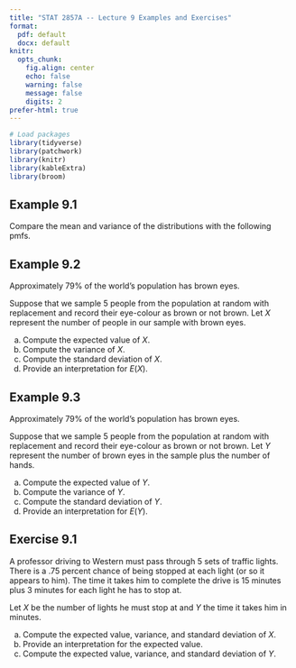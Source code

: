 ---
title: "STAT 2857A -- Lecture 9 Examples and Exercises"
format: 
  pdf: default
  docx: default
knitr: 
  opts_chunk:
    fig.align: center
    echo: false
    warning: false
    message: false
    digits: 2
prefer-html: true
---

```{r}
# Load packages
library(tidyverse)
library(patchwork)
library(knitr)
library(kableExtra)
library(broom)
```

## Example 9.1
Compare the mean and variance of the distributions with the following pmfs.

  \begin{center}
    \includegraphics[height = 4in]{../Slides/figure/example-12-1-1-1}
  \end{center}

## Example 9.2

Approximately 79\% of the world's population has brown eyes\footnote{\url{https://www.worldatlas.com}}.

Suppose that we sample 5 people from the population at random with replacement and record their eye-colour as brown or not brown. Let $X$ represent the number of people in our sample with brown eyes.

a) Compute the expected value of $X$. 
b) Compute the variance of $X$.
c) Compute the standard deviation of $X$.
d) Provide an interpretation for $E(X)$.

## Example 9.3

Approximately 79\% of the world's population has brown eyes.

Suppose that we sample 5 people from the population at random with replacement and record their eye-colour as brown or not brown. Let $Y$ represent the number of brown eyes in the sample plus the number of hands\footnote{We'll assume that everyone has two of each}.

a) Compute the expected value of $Y$. 
b) Compute the variance of $Y$.
c) Compute the standard deviation of $Y$.
d) Provide an interpretation for $E(Y)$.

## Exercise 9.1

 A professor driving to Western must pass through 5 sets of traffic lights. There is a .75 percent chance of being stopped at each light (or so it appears to him). The time it takes him to complete the drive is 15 minutes plus 3 minutes for each light he has to stop at. 

Let $X$ be the number of lights he must stop at and $Y$ the time it takes him in minutes.

a) Compute the expected value, variance, and standard deviation of $X$.
b) Provide an interpretation for the expected value.
c) Compute the expected value, variance, and standard deviation of $Y$.